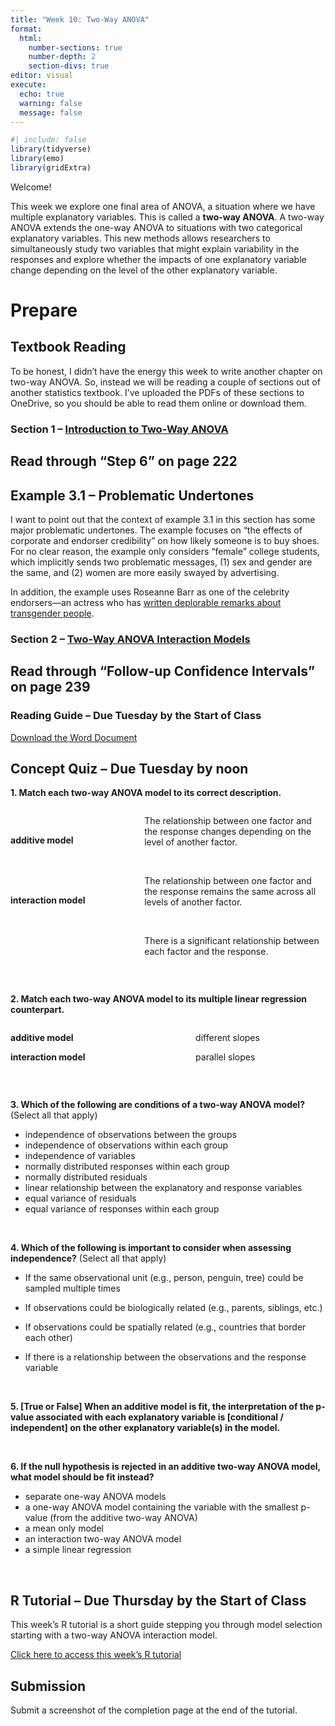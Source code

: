 ```yaml
---
title: "Week 10: Two-Way ANOVA"
format: 
  html: 
    number-sections: true
    number-depth: 2
    section-divs: true
editor: visual
execute: 
  echo: true
  warning: false
  message: false
---
```


```r
#| include: false
library(tidyverse)
library(emo)
library(gridExtra)
```

Welcome!

This week we explore one final area of ANOVA, a situation where we have multiple explanatory variables. This is called a **two-way ANOVA**. A two-way ANOVA extends the one-way ANOVA to situations with two categorical explanatory variables. This new methods allows researchers to simultaneously study two variables that might explain variability in the responses and explore whether the impacts of one explanatory variable change depending on the level of the other explanatory variable.

# Prepare

## Textbook Reading

To be honest, I didn't have the energy this week to write another chapter on two-way ANOVA. So, instead we will be reading a couple of sections out of another statistics textbook. I've uploaded the PDFs of these sections to OneDrive, so you should be able to read them online or download them. 

### Section 1 -- [Introduction to Two-Way ANOVA](https://cpslo-my.sharepoint.com/:b:/g/personal/atheobol_calpoly_edu/EdX8FHcfU01KtG0882va4P0BUw20MAg6c8opXMmbJvZfDg?e=pFuVM5)

:::{.callout-tip}
# Read through "Step 6" on page 222
:::

:::{.callout-warning}
# Example 3.1 -- Problematic Undertones

I want to point out that the context of example 3.1 in this section has some major problematic undertones. The example focuses on "the effects of corporate and endorser credibility" on how likely someone is to buy shoes. For no clear reason, the example only considers "female" college students, which implicitly sends two problematic messages, (1) sex and gender are the same, and (2) women are more easily swayed by advertising. 

In addition, the example uses Roseanne Barr as one of the celebrity endorsers---an actress who has [written deplorable remarks about transgender people](https://www.advocate.com/people/2018/4/17/dont-forget-roseannes-transphobia). 
:::

### Section 2 -- [Two-Way ANOVA Interaction Models](https://cpslo-my.sharepoint.com/:b:/g/personal/atheobol_calpoly_edu/EbRUJgkN1wdCryI6ZlQjKrEBvo1EkIRxd0ugwbE4Xt8wDg?e=CS5U5X)

:::{.callout-tip}
# Read through "Follow-up Confidence Intervals" on page 239
:::
 
### Reading Guide -- Due Tuesday by the Start of Class

[Download the Word Document](reading-guide/week10-reading.docx)

## Concept Quiz -- Due Tuesday by noon

**1. Match each two-way ANOVA model to its correct description.**

::: columns
::: {.column width="40%"}
</br>

**additive model**

</br> </br> </br>

**interaction model**
:::

::: {.column width="60%"}
The relationship between one factor and the response changes depending on the level of another factor.

</br>

The relationship between one factor and the response remains the same across all levels of another factor.

</br>

There is a significant relationship between each factor and the response.
:::
:::

</br>

**2. Match each two-way ANOVA model to its multiple linear regression counterpart.**

::: columns
::: {.column width="45%"}
**additive model**

**interaction model**
:::

::: {.column width="10%"}
:::

::: {.column width="45%"}
different slopes

parallel slopes
:::
:::

</br>

<!-- **3. If there is evidence of an interaction when visualizing a two-way ANOVA model we will see...** -->

<!-- -   differences in the centers of the distributions -->
<!-- -   differences in the spreads of the distributions -->
<!-- -   similar profiles of the distributions across the facets -->
<!-- -   differences in the profiles of the distributions across the facets -->

<!-- </br> -->

**3. Which of the following are conditions of a two-way ANOVA model?** (Select all that apply)

-   independence of observations between the groups
-   independence of observations within each group
-   independence of variables
-   normally distributed responses within each group
-   normally distributed residuals
-   linear relationship between the explanatory and response variables
-   equal variance of residuals
-   equal variance of responses within each group

</br>

**4. Which of the following is important to consider when assessing independence?** (Select all that apply)

-   If the same observational unit (e.g., person, penguin, tree) could be sampled multiple times

-   If observations could be biologically related (e.g., parents, siblings, etc.)

-   If observations could be spatially related (e.g., countries that border each other)

-   If there is a relationship between the observations and the response variable

</br>

<!-- **6. An \[additive / interaction\] model is fit using a `*` symbol between the explanatory variables.** -->

<!-- </br> -->

**5. [True or False] When an additive model is fit, the interpretation of the p-value associated with each explanatory variable is [conditional / independent] on the other explanatory variable(s) in the model.**

</br>

**6. If the null hypothesis is rejected in an additive two-way ANOVA model, what model should be fit instead?**

-   separate one-way ANOVA models
-   a one-way ANOVA model containing the variable with the smallest p-value (from the additive two-way ANOVA)
-   a mean only model
-   an interaction two-way ANOVA model
-   a simple linear regression

</br>

## R Tutorial -- Due Thursday by the Start of Class

This week's R tutorial is a short guide stepping you through model selection starting with a two-way ANOVA interaction model. 

[Click here to access this week's R tutorial](https://rstudio.csm.calpoly.edu/two-way-anova/#section-two-way-anova)

::: callout-note
# Submission

Submit a screenshot of the completion page at the end of the tutorial. 
:::
